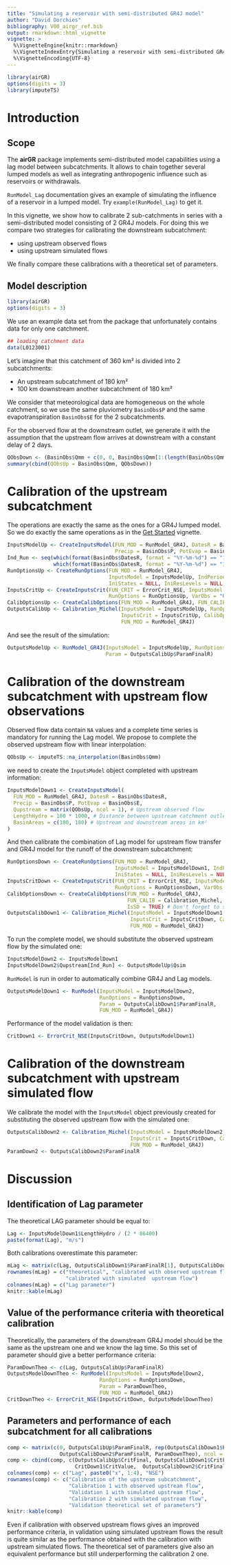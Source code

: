 ```yaml
---
title: "Simulating a reservoir with semi-distributed GR4J model"
author: "David Dorchies"
bibliography: V00_airgr_ref.bib
output: rmarkdown::html_vignette
vignette: >
  %\VignetteEngine{knitr::rmarkdown}
  %\VignetteIndexEntry{Simulating a reservoir with semi-distributed GR4J model}
  %\VignetteEncoding{UTF-8}
---
```


```r
library(airGR)
options(digits = 3)
library(imputeTS)
```

# Introduction

## Scope

The **airGR** package implements semi-distributed model capabilities using a lag model between subcatchments. It allows to chain together several lumped models as well as integrating anthropogenic influence such as reservoirs or withdrawals.

`RunModel_Lag` documentation gives an example of simulating the influence of a reservoir in a lumped model. Try `example(RunModel_Lag)` to get it.

In this vignette, we show how to calibrate 2 sub-catchments in series with a semi-distributed model consisting of 2 GR4J models. For doing this we compare two strategies for calibrating the downstream subcatchment:

- using upstream observed flows
- using upstream simulated flows

We finally compare these calibrations with a theoretical set of parameters.

## Model description


```r
library(airGR)
options(digits = 3)
```

We use an example data set from the package that unfortunately contains data for only one catchment.

```r
## loading catchment data
data(L0123001)
```

Let's imagine that this catchment of 360 km² is divided into 2 subcatchments:

- An upstream subcatchment of 180 km²
- 100 km downstream another subcatchment of 180 km²

We consider that meteorological data are homogeneous on the whole catchment, so we use the same pluviometry `BasinObs$P` and the same evapotranspiration `BasinObs$E` for the 2 subcatchments.

For the observed flow at the downstream outlet, we generate it with the assumption that the upstream flow arrives at downstream with a constant delay of 2 days.

```r
QObsDown <- (BasinObs$Qmm + c(0, 0, BasinObs$Qmm[1:(length(BasinObs$Qmm)-2)])) / 2
summary(cbind(QObsUp = BasinObs$Qmm, QObsDown))
```

# Calibration of the upstream subcatchment

The operations are exactly the same as the ones for a GR4J lumped model. So we do exactly the same operations as in the [Get Started](V01_get_started.html) vignette.

```r
InputsModelUp <- CreateInputsModel(FUN_MOD = RunModel_GR4J, DatesR = BasinObs$DatesR,
                                   Precip = BasinObs$P, PotEvap = BasinObs$E)
Ind_Run <- seq(which(format(BasinObs$DatesR, format = "%Y-%m-%d") == "1990-01-01"),
               which(format(BasinObs$DatesR, format = "%Y-%m-%d") == "1999-12-31"))
RunOptionsUp <- CreateRunOptions(FUN_MOD = RunModel_GR4J,
                                 InputsModel = InputsModelUp, IndPeriod_Run = Ind_Run,
                                 IniStates = NULL, IniResLevels = NULL, IndPeriod_WarmUp = NULL)
InputsCritUp <- CreateInputsCrit(FUN_CRIT = ErrorCrit_NSE, InputsModel = InputsModelUp,
                                 RunOptions = RunOptionsUp, VarObs = "Q", Obs = BasinObs$Qmm[Ind_Run])
CalibOptionsUp <- CreateCalibOptions(FUN_MOD = RunModel_GR4J, FUN_CALIB = Calibration_Michel)
OutputsCalibUp <- Calibration_Michel(InputsModel = InputsModelUp, RunOptions = RunOptionsUp,
                                     InputsCrit = InputsCritUp, CalibOptions = CalibOptionsUp,
                                     FUN_MOD = RunModel_GR4J)
```

And see the result of the simulation:

```r
OutputsModelUp <- RunModel_GR4J(InputsModel = InputsModelUp, RunOptions = RunOptionsUp,
                                Param = OutputsCalibUp$ParamFinalR)
```


# Calibration of the downstream subcatchment with upstream flow observations

Observed flow data contain `NA` values and a complete time series is mandatory for running the Lag model. We propose to complete the observed upstream flow with linear interpolation:

```r
QObsUp <- imputeTS::na_interpolation(BasinObs$Qmm)
```

we need to create the `InputsModel` object completed with upstream information:

```r
InputsModelDown1 <- CreateInputsModel(
  FUN_MOD = RunModel_GR4J, DatesR = BasinObs$DatesR,
  Precip = BasinObs$P, PotEvap = BasinObs$E,
  Qupstream = matrix(QObsUp, ncol = 1), # Upstream observed flow
  LengthHydro = 100 * 1000, # Distance between upstream catchment outlet and the downstream one in m
  BasinAreas = c(180, 180) # Upstream and downstream areas in km²
)
```

And then calibrate the combination of Lag model for upstream flow transfer and GR4J model for the runoff of the downstream subcatchment:

```r
RunOptionsDown <- CreateRunOptions(FUN_MOD = RunModel_GR4J,
                                   InputsModel = InputsModelDown1, IndPeriod_Run = Ind_Run,
                                   IniStates = NULL, IniResLevels = NULL, IndPeriod_WarmUp = NULL)
InputsCritDown <- CreateInputsCrit(FUN_CRIT = ErrorCrit_NSE, InputsModel = InputsModelDown1,
                                   RunOptions = RunOptionsDown, VarObs = "Q", Obs = QObsDown[Ind_Run])
CalibOptionsDown <- CreateCalibOptions(FUN_MOD = RunModel_GR4J,
                                       FUN_CALIB = Calibration_Michel,
                                       IsSD = TRUE) # Don't forget to specify that it's an SD model here
OutputsCalibDown1 <- Calibration_Michel(InputsModel = InputsModelDown1, RunOptions = RunOptionsDown,
                                        InputsCrit = InputsCritDown, CalibOptions = CalibOptionsDown,
                                        FUN_MOD = RunModel_GR4J)
```

To run the complete model, we should substitute the observed upstream flow by the simulated one:

```r
InputsModelDown2 <- InputsModelDown1
InputsModelDown2$Qupstream[Ind_Run] <- OutputsModelUp$Qsim
```

`RunModel` is run in order to automatically combine GR4J and Lag models.

```r
OutputsModelDown1 <- RunModel(InputsModel = InputsModelDown2,
                              RunOptions = RunOptionsDown,
                              Param = OutputsCalibDown1$ParamFinalR,
                              FUN_MOD = RunModel_GR4J)
```

Performance of the model validation is then:

```r
CritDown1 <- ErrorCrit_NSE(InputsCritDown, OutputsModelDown1)
```


# Calibration of the downstream subcatchment with upstream simulated flow

We calibrate the model with the `InputsModel` object previously created for substituting the observed upstream flow with the simulated one:

```r
OutputsCalibDown2 <- Calibration_Michel(InputsModel = InputsModelDown2, RunOptions = RunOptionsDown,
                                        InputsCrit = InputsCritDown, CalibOptions = CalibOptionsDown,
                                        FUN_MOD = RunModel_GR4J)
ParamDown2 <- OutputsCalibDown2$ParamFinalR
```


# Discussion

## Identification of Lag parameter

The theoretical LAG parameter should be equal to:

```r
Lag <- InputsModelDown1$LengthHydro / (2 * 86400)
paste(format(Lag), "m/s")
```

Both calibrations overestimate this parameter:

```r
mLag <- matrix(c(Lag, OutputsCalibDown1$ParamFinalR[1], OutputsCalibDown2$ParamFinalR[1]), ncol = 1)
rownames(mLag) = c("theoretical", "calibrated with observed upstream flow",
                   "calibrated with simulated  upstream flow")
colnames(mLag) = c("Lag parameter")
knitr::kable(mLag)
```

## Value of the performance criteria with theoretical calibration

Theoretically, the parameters of the downstream GR4J model should be the same as the upstream one and we know the lag time. So this set of parameter should give a better performance criteria:

```r
ParamDownTheo <- c(Lag, OutputsCalibUp$ParamFinalR)
OutputsModelDownTheo <- RunModel(InputsModel = InputsModelDown2,
                              RunOptions = RunOptionsDown,
                              Param = ParamDownTheo,
                              FUN_MOD = RunModel_GR4J)
CritDownTheo <- ErrorCrit_NSE(InputsCritDown, OutputsModelDownTheo)
```



## Parameters and performance of each subcatchment for all calibrations

```r
comp <- matrix(c(0, OutputsCalibUp$ParamFinalR, rep(OutputsCalibDown1$ParamFinalR, 2),
                 OutputsCalibDown2$ParamFinalR, ParamDownTheo), ncol = 5, byrow = TRUE)
comp <- cbind(comp, c(OutputsCalibUp$CritFinal, OutputsCalibDown1$CritFinal,
                      CritDown1$CritValue,  OutputsCalibDown2$CritFinal, CritDownTheo$CritValue))
colnames(comp) <- c("Lag", paste0("x", 1:4), "NSE")
rownames(comp) <- c("Calibration of the upstream subcatchment",
                    "Calibration 1 with observed upstream flow",
                    "Validation 1 with simulated upstream flow",
                    "Calibration 2 with simulated upstream flow",
                    "Validation theoretical set of parameters")
knitr::kable(comp)
```

Even if calibration with observed upstream flows gives an improved performance criteria, in validation using simulated upstream flows the result is quite similar as the performance obtained with the calibration with upstream simulated flows. The theoretical set of parameters give also an equivalent performance but still underperforming the calibration 2 one.
